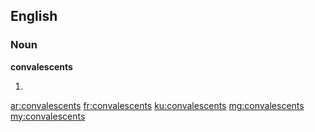 ==English==

===Noun===
'''convalescents'''

# {{plural of|convalescent}}

[[ar:convalescents]]
[[fr:convalescents]]
[[ku:convalescents]]
[[mg:convalescents]]
[[my:convalescents]]
